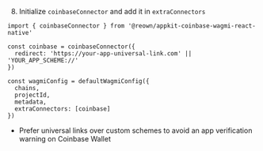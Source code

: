 8. Initialize `coinbaseConnector` and add it in `extraConnectors`

```tsx
import { coinbaseConnector } from '@reown/appkit-coinbase-wagmi-react-native'

const coinbase = coinbaseConnector({
  redirect: 'https://your-app-universal-link.com' || 'YOUR_APP_SCHEME://'
})

const wagmiConfig = defaultWagmiConfig({
  chains,
  projectId,
  metadata,
  extraConnectors: [coinbase]
})
```

* Prefer universal links over custom schemes to avoid an app verification warning on Coinbase Wallet

